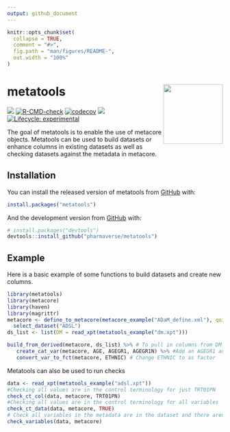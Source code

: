 ```yaml
---
output: github_document
---
```


<!-- README.md is generated from README.Rmd. Please edit that file -->

```r
knitr::opts_chunk$set(
  collapse = TRUE,
  comment = "#>",
  fig.path = "man/figures/README-",
  out.width = "100%"
)
```

# metatools <a href='https://github.com/pharmaverse/metatools'><img src="man/figures/metatools.png" align="right" style="height:139px;"/></a>

<!-- badges: start -->
[<img src="http://pharmaverse.org/shields/metatools.svg">](https://pharmaverse.org)
[![R-CMD-check](https://github.com/pharmaverse/metatools/workflows/R-CMD-check/badge.svg)](https://github.com/pharmaverse/metatools/actions)
[![codecov](https://codecov.io/gh/pharmaverse/metatools/branch/main/graph/badge.svg?token=55N5APFLPA)](https://codecov.io/gh/pharmaverse/metatools)
[<img src="https://img.shields.io/badge/License-MIT-blue.svg">](https://github.com/pharmaverse/metatools/blob/main/LICENSE)
[![Lifecycle: experimental](https://img.shields.io/badge/lifecycle-experimental-orange.svg)](https://lifecycle.r-lib.org/articles/stages.html#experimental)
<!-- badges: end -->

The goal of metatools is to enable the use of metacore objects. Metatools can be used to build datasets or enhance columns in existing datasets as well as checking datasets against the metadata in metacore. 

## Installation

You can install the released version of metatools from [GitHub](https://github.com/) with:

``` r
install.packages("metatools")
```

And the development version from [GitHub](https://github.com/) with:

``` r
# install.packages("devtools")
devtools::install_github("pharmaverse/metatools")
```
## Example

Here is a basic example of some functions to build datasets and create new columns. 

```r
library(metatools)
library(metacore)
library(haven)
library(magrittr)
metacore <- define_to_metacore(metacore_example("ADaM_define.xml"), quiet = TRUE) %>%
  select_dataset("ADSL")
ds_list <- list(DM = read_xpt(metatools_example("dm.xpt")))

build_from_derived(metacore, ds_list) %>% # To pull in columns from DM to be in ADSL
   create_cat_var(metacore, AGE, AGEGR1, AGEGR1N) %>% #Add an AGEGR1 and AGEGR1N column
   convert_var_to_fct(metacore, ETHNIC) # Change ETHNIC to as factor 
```

Metatools can also be used to run checks 
```r
data <- read_xpt(metatools_example("adsl.xpt"))
#Checking all values are in the control terminology for just TRT01PN
check_ct_col(data, metacore, TRT01PN)
#Checking all values are in the control terminology for all variables 
check_ct_data(data, metacore, TRUE)
# Check all variables in the metadata are in the dataset and there aren't any extra columns 
check_variables(data, metacore)

```


